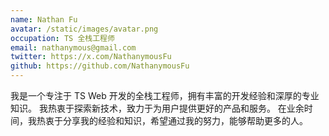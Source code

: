 ```yaml
---
name: Nathan Fu
avatar: /static/images/avatar.png
occupation: TS 全栈工程师
email: nathanymous@gmail.com
twitter: https://x.com/NathanymousFu
github: https://github.com/NathanymousFu
---
```


我是一个专注于 TS Web 开发的全栈工程师，拥有丰富的开发经验和深厚的专业知识。
我热衷于探索新技术，致力于为用户提供更好的产品和服务。
在业余时间，我热衷于分享我的经验和知识，希望通过我的努力，能够帮助更多的人。
